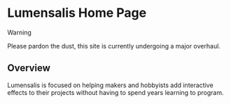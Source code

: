 # Lumensalis Home Page

> [!WARNING]
> Please pardon the dust, this site is currently undergoing a major overhaul.

## Overview

Lumensalis is focused on helping makers and hobbyists add interactive 
effects to their projects without having to spend years learning to program. 






